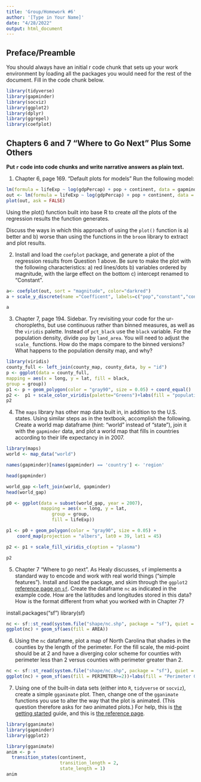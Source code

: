```yaml
---
title: 'Group/Homework #6'
author: '[Type in Your Name]'
date: "4/28/2022"
output: html_document
---
```


## Preface/Preamble

You should always have an initial r code chunk that sets up your work environment by loading all the packages you would need for the rest of the document. Fill in the code chunk below.

```r
library(tidyverse)
library(gapminder)
library(socviz)
library(ggplot2)
library(dplyr)
library(ggrepel)
library(coefplot)
```

## Chapters 6 and 7 "Where to Go Next" Plus Some Others

**Put `r` code into code chunks and write narrative answers as plain text.**

1. Chapter 6, page 169. "Default plots for models" Run the following model:

```r
lm(formula = lifeExp ~ log(gdpPercap) + pop + continent, data = gapminder)
out <- lm(formula = lifeExp ~ log(gdpPercap) + pop + continent, data = gapminder)
plot(out, ask = FALSE)
```

Using the plot() function built into base R to create *all* the plots of the regression results the function generates.

Discuss the ways in which this approach of using the `plot()` function is a) better and b) worse than using the functions in the `broom` library to extract and plot results.

2. Install and load the `coefplot` package, and generate a plot of the regression results from Question 1 above. Be sure to make the plot with the following characteristics: a) red lines/dots b) variables ordered by magnitude, with the large effect on the bottom c) intercept renamed to "Constant".
```r

a<- coefplot(out, sort = "magnitude", color="darkred")   
a + scale_y_discrete(name ="Coefficent", labels=c("pop","constant","continentAsia","log(gdpPercap)","continentAmerica","continentOcenia","continetEurope"))

a
```

3. Chapter 7, page 194. Sidebar. Try revisiting your code for the ur-choropleths, but use continuous rather than binned measures, as well as the `viridis` palette. Instead of `pct_black` use the `black` variable. For the population density, divide `pop` by `land_area`. You will need to adjust the `scale_` functions. How do the maps compare to the binned versions? What happens to the population density map, and why?
```r
library(viridis)
county_full <- left_join(county_map, county_data, by = "id")
p <- ggplot(data = county_full,
mapping = aes(x = long, y = lat, fill = black,
group = group))
p1 <- p + geom_polygon(color = "gray90", size = 0.05) + coord_equal()
p2 <-  p1 + scale_color_viridis(palette="Greens")+labs(fill = "population density")
p2
```
4. The `maps` library has other map data built in, in addition to the U.S. states. Using similar steps as in the textbook, accomplish the following. Create a world map dataframe (hint: "world" instead of "state"), join it with the `gapminder` data, and plot a world map that fills in countries according to their life expectancy in in 2007.

```r
library(maps)
world <- map_data("world")

names(gapminder)[names(gapminder) == 'country'] <- 'region'

head(gapminder)
```

```r
world_gap <-left_join(world, gapminder)
head(world_gap)
```
```r
p0 <- ggplot(data = subset(world_gap, year = 2007),
             mapping = aes(x = long, y = lat,
                 group = group,
                 fill = lifeExp))

p1 <- p0 + geom_polygon(color = "gray90", size = 0.05) +
    coord_map(projection = "albers", lat0 = 39, lat1 = 45) 

p2 <- p1 + scale_fill_viridis_c(option = "plasma")

p2


```


5. Chapter 7 "Where to go next". As Healy discusses, `sf` implements a standard way to encode and work with real world things ("simple features"). Install and load the package, and skim through the `ggplot2` [reference page on `sf`](https://ggplot2.tidyverse.org/reference/ggsf.html). Create the dataframe `nc` as indicated in the example code.  How are the latitudes and longitudes stored in this data? How is the format different from what you worked with in Chapter 7?

install.packages("sf")
library(sf)
```r
nc <- sf::st_read(system.file("shape/nc.shp", package = "sf"), quiet = TRUE)
ggplot(nc) + geom_sf(aes(fill = AREA))
```

6. Using the `nc` dataframe, plot a map of North Carolina that shades in the counties by the length of the perimeter. For the fill scale, the mid-point should be at 2 and have a diverging color scheme for counties with perimeter less than 2 versus counties with perimeter greater than 2.

```r

nc <- sf::st_read(system.file("shape/nc.shp", package = "sf"), quiet = TRUE)
ggplot(nc) + geom_sf(aes(fill = PERIMETER>=2))+labs(fill = "Perimeter Greater Than TWO" )
```

7. Using one of the built-in data sets (either into `R`, `tidyverse` or `socviz`), create a simple `gganimate` plot. Then, change one of the `gganimate` functions you use to alter the way that the plot is animated. (This question therefore asks for *two* animated plots.) For help, this is [the getting started](https://gganimate.com/articles/gganimate.html) guide, and this is [the reference page](https://gganimate.com/reference/index.html).
```r
library(gganimate)
library(gapminder)
library(ggplot2)
```

```r
library(gganimate)
anim <- p + 
  transition_states(continent,
                    transition_length = 2,
                    state_length = 1)
anim
```